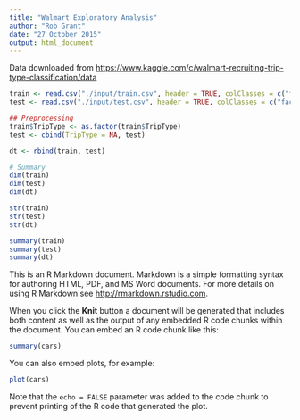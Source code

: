 ```yaml
---
title: "Walmart Exploratory Analysis"
author: "Rob Grant"
date: "27 October 2015"
output: html_document
---
```

 
Data downloaded from <https://www.kaggle.com/c/walmart-recruiting-trip-type-classification/data>

```r
train <- read.csv("./input/train.csv", header = TRUE, colClasses = c("factor", "factor", "factor", "factor", "integer", "factor", "factor"))
test <- read.csv("./input/test.csv", header = TRUE, colClasses = c("factor", "factor", "factor", "integer", "factor", "factor"))

## Preprocessing
train$TripType <- as.factor(train$TripType)
test <- cbind(TripType = NA, test)

dt <- rbind(train, test)

# Summary
dim(train)
dim(test)
dim(dt)

str(train)
str(test)
str(dt)

summary(train)
summary(test)
summary(dt)
```
 
This is an R Markdown document. Markdown is a simple formatting syntax for authoring HTML, PDF, and MS Word documents. For more details on using R Markdown see <http://rmarkdown.rstudio.com>.

When you click the **Knit** button a document will be generated that includes both content as well as the output of any embedded R code chunks within the document. You can embed an R code chunk like this:

```r
summary(cars)
```

You can also embed plots, for example:

```r
plot(cars)
```

Note that the `echo = FALSE` parameter was added to the code chunk to prevent printing of the R code that generated the plot.
